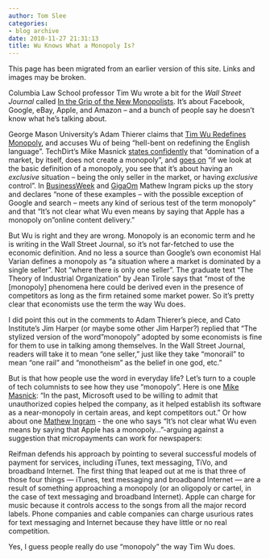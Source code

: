 ```yaml
---
author: Tom Slee
categories:
- blog archive
date: 2010-11-27 21:31:13
title: Wu Knows What a Monopoly Is?
---
```


::: {.callout-note}

This page has been migrated from an earlier version of this site. 
Links and images may be broken.

:::



				

Columbia Law School professor Tim Wu wrote a bit for the _Wall Street Journal_ called [In the Grip of the New Monopolists](http://online.wsj.com/article/SB10001424052748704635704575604993311538482.html). It's about Facebook, Google, eBay, Apple, and Amazon -- and a bunch of people say he doesn't know what he's talking about.




George Mason University's Adam Thierer claims that [Tim Wu Redefines Monopoly](http://techliberation.com/2010/11/13/tim-wu-redefines-monopoly/), and accuses Wu of being "hell-bent on redefining the English language". TechDirt's Mike Masnick [states confidently](http://www.techdirt.com/articles/20101113/16010011846/success-by-itself-is-not-a-monopoly.shtml) that "domination of a market, by itself, does not create a monopoly", and [goes on](http://www.techdirt.com/articles/20101116/01370411876/tim-wu-insists-that-market-domination-is-a-monopoly.shtml) "if we look at the basic definition of a monopoly, you see that it's about having an _exclusive_ situation – being the only seller in the market, or having _exclusive_ control". In [BusinessWeek](http://www.businessweek.com/technology/content/nov2010/tc20101126_023905_page_2.htm) and [GigaOm](http://gigaom.com/2010/11/25/tim-wu-google-facebook/) Mathew Ingram picks up the story and declares "none of these examples – with the possible exception of Google and search – meets any kind of serious test of the term monopoly" and that "It's not clear what Wu even means by saying that Apple has a monopoly on "online content delivery."




But Wu is right and they are wrong. Monopoly is an economic term and he is writing in the Wall Street Journal, so it's not far-fetched to use the economic definition. And no less a source than Google's own economist Hal Varian defines a monopoly as "a situation where a market is dominated by a single seller". Not "where there is only one seller". The graduate text "The Theory of Industrial Organization" by Jean Tirole says that "most of the [monopoly] phenomena here could be derived even in the presence of competitors as long as the firm retained some market power. So it's pretty clear that economists use the term the way Wu does.




I did point this out in the comments to Adam Thierer's piece, and Cato Institute's Jim Harper (or maybe some other Jim Harper?) replied that "The stylized version of the word "monopoly" adopted by some economists is fine for them to use in talking among themselves. In the Wall Street Journal, readers will take it to mean "one seller," just like they take "monorail" to mean "one rail" and "monotheism" as the belief in one god, etc."




But is that how people use the word in everyday life? Let's turn to a couple of tech columnists to see how they use "monopoly". Here is one [Mike Masnick](http://www.techdirt.com/articles/20101108/03035911755/microsoft-s-anti-piracy-efforts-millions-spent-driving-people-to-open-source-software.shtml): "In the past, Microsoft used to be willing to admit that unauthorized copies helped the company, as it helped establish its software as a near-monopoly in certain areas, and kept competitors out." Or how about one [Mathew Ingram](http://www.niemanlab.org/2009/09/micropayments-for-news-the-holy-grail-or-just-a-dangerous-delusion/) - the one who says "It's not clear what Wu even means by saying that Apple has a monopoly..."-arguing against a suggestion that micropayments can work for newspapers:




Reifman defends his approach by pointing to several successful models of payment for services, including iTunes, text messaging, TiVo, and broadband Internet. The first thing that leaped out at me is that three of those four things — iTunes, text messaging and broadband Internet — are a result of something approaching a monopoly (or an oligopoly or cartel, in the case of text messaging and broadband Internet). Apple can charge for music because it controls access to the songs from all the major record labels. Phone companies and cable companies can charge usurious rates for text messaging and Internet because they have little or no real competition.




Yes, I guess people really do use "monopoly" the way Tim Wu does.


		
